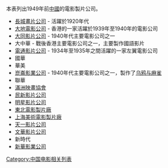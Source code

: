 本表列出1949年前[[中國|中國]]的電影製片公司。
*[[長城畫片公司|長城畫片公司]] - 活躍於1920年代
*[[大地電影公司|大地電影公司]] - 香港的一家活躍於1939年至1940年的電影公司
*[[大同影片公司|大同影片公司]] - 1940年代主要電影公司之一
*大中華 - 戰後香港主要電影公司之一，主要製作國語影片
*[[電通影片公司|電通影片公司]] - 1934年至1935年之間活躍的一家左翼電影公司
*國華
*華美
*[[崑崙影業公司|崑崙影業公司]] - 1940年代主要電影公司之一，製作了[[乌鸦与麻雀|乌鸦与麻雀]]
*聯華
*[[滿洲映畫協會|滿洲映畫協會]]
*[[民新影片公司|民新影片公司]]
*[[明星影片公司|明星影片公司]]
*[[東北電影製片廠|東北電影製片廠]]
*[[上海美術電影製片廠|上海美術電影製片廠]]
*[[天一影片公司|天一影片公司]]
*[[文華影片公司|文華影片公司]]
*新時代
*[[新華影業公司|新華影業公司]]

[[Category:中国电影相关列表|Category:中国电影相关列表]]